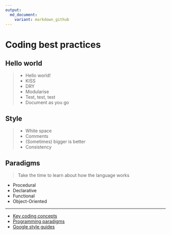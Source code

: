 ```yaml
---
output:
  md_document:
    variant: markdown_github
---
```


# Coding best practices

## Hello world
>- Hello world!
>- KISS
>- DRY
>- Modularise
>- Test, test, test
>- Document as you go

## Style
>- White space
>- Comments
>- (Sometimes) bigger is better
>- Consistency

## Paradigms
> Take the time to learn about how the language works

- Procedural
- Declarative
- Functional
- Object-Oriented

-----

- [Key coding concepts]()
- [Programming paradigms]()
- [Google style guides]()

